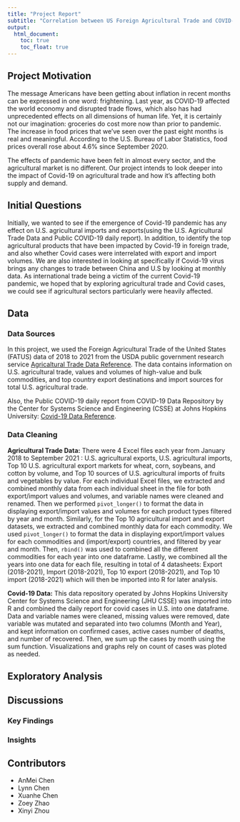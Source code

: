 ```yaml
---
title: "Project Report"
subtitle: "Correlation between US Foreign Agricultural Trade and COVID-19 Impact"
output: 
  html_document:
    toc: true
    toc_float: true
---
```

## Project Motivation
The message Americans have been getting about inflation in recent months can be expressed in one word: frightening. Last year, as COVID-19 affected the world economy and disrupted trade flows, which also has had unprecedented effects on all dimensions of human life. Yet, it is certainly not our imagination: groceries do cost more now than prior to pandemic. The increase in food prices that we’ve seen over the past eight months is real and meaningful. According to the U.S. Bureau of Labor Statistics, food prices overall rose about 4.6% since September 2020. 

The effects of pandemic have been felt in almost every sector, and the agricultural market is no different. Our project intends to look deeper into the impact of Covid-19 on agricultural trade and how it's affecting both supply and demand.

## Initial Questions
Initially, we wanted to see if the emergence of Covid-19 pandemic has any effect on U.S. agricultural imports and exports(using the U.S. Agricultural Trade Data and Public COVID-19 daily report). In addition, to identify the top agricultural products that have been impacted by Covid-19 in foreign trade, and also whether Covid cases were interrelated with export and import volumes. We are also interested in looking at specifically if Covid-19 virus brings any changes to trade between China and U.S by looking at monthly data. As international trade being a victim of the current Covid-19 pandemic, we hoped that by exploring agricultural trade and Covid cases, we could see if agricultural sectors particularly were heavily affected. 

## Data
### Data Sources
In this project, we used the Foreign Agricultural Trade of the United States (FATUS) data of 2018 to 2021 from the USDA public government research service 
[Agricaltural Trade Data Reference](https://www.ers.usda.gov/data-products/foreign-agricultural-trade-of-the-united-states-fatus/u-s-agricultural-trade-data-update/). The data contains information on U.S. agricultural trade, values and volumes of high-value and bulk commodities, and top country export destinations and import sources for total U.S. agricultural trade. 
<br>

Also, the Public COVID-19 daily report from COVID-19 Data Repository by the Center for Systems Science and Engineering (CSSE) at Johns Hopkins University:
[Covid-19 Data Reference](https://github.com/CSSEGISandData/COVID-19/tree/master/csse_covid_19_data/csse_covid_19_daily_reports_us).
<br>

### Data Cleaning

**Agricultural Trade Data:** There were 4 Excel files each year from January 2018 to September 2021 : U.S. agricultural exports, U.S. agricultural imports, Top 10 U.S. agricultural export markets for wheat, corn, soybeans, and cotton by volume, and Top 10 sources of U.S. agricultural imports of fruits and vegetables by value. For each individual Excel files, we extracted and combined monthly data from each individual sheet in the file for both export/import values and volumes, and variable names were cleaned and renamed. Then we performed `pivot_longer()` to format the data in displaying export/import values and volumes for each product types filtered by year and month. Similarly, for the Top 10 agricultural import and export datasets, we extracted and combined monthly data for each commodity. We used `pivot_longer()` to format the data in displaying export/import values for each commodities and (import/export) countries, and filtered by year and month. Then, `rbind()` was used to combined all the different commodities for each year into one dataframe. Lastly, we combined all the years into one data for each file, resulting in total of 4 datasheets: Export (2018-2021), Import (2018-2021), Top 10 export (2018-2021), and Top 10 import (2018-2021) which will then be imported into R for later analysis. 

**Covid-19 Data:** This data repository operated by Johns Hopkins University Center for Systems Science and Engineering (JHU CSSE) was imported into R and combined the daily report for covid cases in U.S. into one dataframe. Data and variable names were cleaned, missing values were removed, date variable was mutated and separated into two columns (Month and Year), and kept information on confirmed cases, active cases number of deaths, and number of recovered. Then, we sum up the cases by month using the sum function. Visualizations and graphs rely on count of cases was ploted as needed.

## Exploratory Analysis


## Discussions
### Key Findings


### Insights

## Contributors
* AnMei Chen 
* Lynn Chen
* Xuanhe Chen
* Zoey Zhao
* Xinyi Zhou

